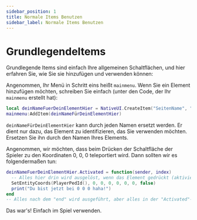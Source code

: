 ---
sidebar_position: 1
title: Normale Items Benutzen
sidebar_label: Normale Items Benutzen
---
# GrundlegendeItems

Grundlegende Items sind einfach Ihre allgemeinen Schaltflächen, und hier erfahren Sie, wie Sie sie hinzufügen und verwenden können:

Angenommen, Ihr Menü in Schritt eins heißt `mainmenu`. Wenn Sie ein Element hinzufügen möchten, schreiben Sie einfach (unter den Code, der Ihr `mainmenu` erstellt hat):

```lua
local deinNameFuerDeinElementHier = NativeUI.CreateItem("SeitenName", "beschreibung")
mainmenu:AddItem(deinNameFürDeinElementHier)
```

`deinNameFürDeinElementHier` kann durch jeden Namen ersetzt werden. Er dient nur dazu, das Element zu identifizieren, das Sie verwenden möchten. Ersetzen Sie ihn durch den Namen Ihres Elements.

Angenommen, wir möchten, dass beim Drücken der Schaltfläche der Spieler zu den Koordinaten 0, 0, 0 teleportiert wird. Dann sollten wir es folgendermaßen tun:

```lua
deinNameFuerDeinElementHier.Activated = function(sender, index)
  -- Alles hier drin wird ausgelöst, wenn das Element gedrückt (aktiviert) wird
  SetEntityCoords(PlayerPedId(), 0, 0, 0, 0, 0, 0, false)
  print("Du bist jetzt bei 0 0 0 haha!") 
end
-- Alles nach dem "end" wird ausgeführt, aber alles in der "Activated"-Funktion wird nur ausgeführt, wenn das Element Aktiviert wird
```

Das war's! Einfach im Spiel verwenden.